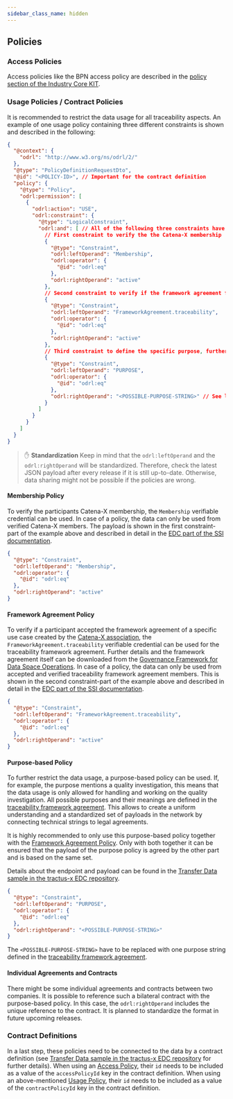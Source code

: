 ```yaml
---
sidebar_class_name: hidden
---
```


<!---
This work is licensed under the CC-BY-4.0 (https://creativecommons.org/licenses/by/4.0/legalcode).

- SPDX-License-Identifier: CC-BY-4.0
- SPDX-FileCopyrightText: 2023 BASF SE
- SPDX-FileCopyrightText: 2023 Bayerische Motoren Werke Aktiengesellschaft (BMW AG)
- SPDX-FileCopyrightText: 2023 Fraunhofer-Gesellschaft zur Foerderung der angewandten Forschung e.V. (represented by Fraunhofer ISST & Fraunhofer IML)
- SPDX-FileCopyrightText: 2023 German Edge Cloud GmbH & Co. KG
- SPDX-FileCopyrightText: 2023 Mercedes Benz AG
- SPDX-FileCopyrightText: 2023 Robert Bosch Manufacturing Solutions GmbH
- SPDX-FileCopyrightText: 2023 SAP SE
- SPDX-FileCopyrightText: 2023 Siemens AG
- SPDX-FileCopyrightText: 2023 T-Systems International GmbH
- SPDX-FileCopyrightText: 2023 ZF Friedrichshafen AG
- SPDX-FileCopyrightText: 2023 Contributors to the Eclipse Foundation
- Source URL: https://github.com/eclipse-tractusx/eclipse-tractusx.github.io/tree/main/docs-kits/kits/Traceability%20Kit (latest version)
--->

## Policies

### Access Policies

Access policies like the BPN access policy are described in the [policy section of the Industry Core KIT](../../Industry%20Core%20Kit/Software%20Development%20View/Policies%20Development%20View%20Industry%20Core%20Kit).

### Usage Policies / Contract Policies

It is recommended to restrict the data usage for all traceability aspects. An example of one usage policy containing three different constraints is shown and described in the following:

```json
{
  "@context": {
    "odrl": "http://www.w3.org/ns/odrl/2/"
  },
  "@type": "PolicyDefinitionRequestDto",
  "@id": "<POLICY-ID>", // Important for the contract definition
  "policy": {
    "@type": "Policy",
    "odrl:permission": [
      {
        "odrl:action": "USE",
        "odrl:constraint": {
          "@type": "LogicalConstraint",
          "odrl:and": [ // All of the following three constraints have to be fullfilled (and, not or)
            // First constraint to verify the the Catena-X membership
            {
              "@type": "Constraint",
              "odrl:leftOperand": "Membership",
              "odrl:operator": {
                "@id": "odrl:eq"
              },
              "odrl:rightOperand": "active"
            },
            // Second constraint to verify if the framework agreement for the traceability use case is accepted
            {
              "@type": "Constraint",
              "odrl:leftOperand": "FrameworkAgreement.traceability",
              "odrl:operator": {
                "@id": "odrl:eq"
              },
              "odrl:rightOperand": "active"
            },
            // Third constraint to define the specific purpose, further detailed in the framework agreement
            {
              "@type": "Constraint",
              "odrl:leftOperand": "PURPOSE",
              "odrl:operator": {
                "@id": "odrl:eq"
              },
              "odrl:rightOperand": "<POSSIBLE-PURPOSE-STRING>" // See list in the framework agreement
            }
          ]
        }
      }
    ]
  }
}
```
> :raised_hand: **Standardization**
> Keep in mind that the `odrl:leftOperand` and the `odrl:rightOperand` will be standardized. Therefore, check the latest JSON payload after every release if it is still up-to-date. Otherwise, data sharing might not be possible if the policies are wrong.

#### Membership Policy

To verify the participants Catena-X membership, the `Membership` verifiable credential can be used. In case of a policy, the data can only be used from verified Catena-X members. The payload is shown in the first constraint-part of the example above and described in detail in the [EDC part of the SSI documentation](https://github.com/eclipse-tractusx/ssi-docu/blob/8f305ef7007a6bdb753f22b69b81097a1b3b1661/docs/architecture/cx-3-2/edc/policy.definitions.md#1-membership-constraint).

```json
{
  "@type": "Constraint",
  "odrl:leftOperand": "Membership",
  "odrl:operator": {
    "@id": "odrl:eq"
  },
  "odrl:rightOperand": "active"
}
```

#### Framework Agreement Policy

To verify if a participant accepted the framework agreement of a specific use case created by the [Catena-X association](https://catena-x.net/en/about-us/the-association), the `FrameworkAgreement.traceability` verifiable credential can be used for the traceability framework agreement. Further details and the framework agreement itself can be downloaded from the [Governance Framework for Data Space Operations](https://catena-x.net/en/catena-x-introduce-implement/governance-framework-for-data-space-operations). In case of a policy, the data can only be used from accepted and verified traceability framework agreement members. This is shown in the second constraint-part of the example above and described in detail in the [EDC part of the SSI documentation](https://github.com/eclipse-tractusx/ssi-docu/blob/8f305ef7007a6bdb753f22b69b81097a1b3b1661/docs/architecture/cx-3-2/edc/policy.definitions.md#35-traceability).

```json
{
  "@type": "Constraint",
  "odrl:leftOperand": "FrameworkAgreement.traceability",
  "odrl:operator": {
    "@id": "odrl:eq"
  },
  "odrl:rightOperand": "active"
}
```

#### Purpose-based Policy

To further restrict the data usage, a purpose-based policy can be used. If, for example, the purpose mentions a quality investigation, this means that the data usage is only allowed for handling and working on the quality investigation. All possible purposes and their meanings are defined in the [traceability framework agreement](https://catena-x.net/en/catena-x-introduce-implement/governance-framework-for-data-space-operations). This allows to create a uniform understanding and a standardized set of payloads in the network by connecting technical strings to legal agreements.

It is highly recommended to only use this purpose-based policy together with the [Framework Agreement Policy](#framework-agreement-policy). Only with both together it can be ensured that the payload of the purpose policy is agreed by the other part and is based on the same set.

Details about the endpoint and payload can be found in the [Transfer Data sample in the tractus-x EDC repository](https://github.com/eclipse-tractusx/tractusx-edc/blob/bc7a1aaf8e1d2a742f71c04e98bcdf409a274fc3/docs/samples/Transfer%20Data.md#2-setup-data-offer).

```json
{
  "@type": "Constraint",
  "odrl:leftOperand": "PURPOSE",
  "odrl:operator": {
    "@id": "odrl:eq"
  },
  "odrl:rightOperand": "<POSSIBLE-PURPOSE-STRING>"
}
```

The `<POSSIBLE-PURPOSE-STRING>` have to be replaced with one purpose string defined in the [traceability framework agreement](https://catena-x.net/en/catena-x-introduce-implement/governance-framework-for-data-space-operations).

#### Individual Agreements and Contracts

There might be some individual agreements and contracts between two companies. It is possible to reference such a bilateral contract with the purpose-based policy. In this case, the `odrl:rightOperand` includes the unique reference to the contract. It is planned to standardize the format in future upcoming releases.

### Contract Definitions

In a last step, these policies need to be connected to the data by a contract definition (see [Transfer Data sample in the tractus-x EDC repository](https://github.com/eclipse-tractusx/tractusx-edc/blob/bc7a1aaf8e1d2a742f71c04e98bcdf409a274fc3/docs/samples/Transfer%20Data.md#2-setup-data-offer) for further details).
When using an [Access Policy](#access-policies), their `id` needs to be included as a value of the `accessPolicyId` key in the contract definition. When using an above-mentioned [Usage Policy](#usage-policies--contract-policies), their `id` needs to be included as a value of the `contractPolicyId` key in the contract definition.
